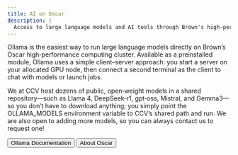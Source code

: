 ```yaml
---
title: AI on Oscar
description: |
  Access to large language models and AI tools through Brown's high-performance computing cluster.
---
```


<ContentSection title="Ollama">

Ollama is the easiest way to run large language models directly on Brown’s Oscar high‑performance computing cluster.
Available as a preinstalled module, Ollama uses a simple client–server approach: you start a server on your allocated
GPU node, then connect a second terminal as the client to chat with models or launch jobs.

We at CCV host dozens of public, open‑weight models in a shared repository—such as Llama 4, DeepSeek‑r1, gpt‑oss, Mistral, and
Gemma3—so you don’t have to download anything; you simply point the OLLAMA_MODELS environment variable to CCV’s shared
path and run. We are also open to adding more models, so you can always contact us to request one!

<ButtonGroup>
  <Button href="https://docs.ccv.brown.edu/oscar/large-language-models/ollama">
    Ollama Documentation
  </Button>
  <Button variant="secondary_filled" external={false} href="/services/oscar">
    About Oscar
  </Button>
</ButtonGroup>

</ContentSection>
